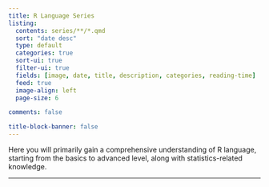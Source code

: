 ```yaml
---
title: R Language Series
listing:
  contents: series/**/*.qmd
  sort: "date desc"
  type: default
  categories: true
  sort-ui: true
  filter-ui: true
  fields: [image, date, title, description, categories, reading-time]
  feed: true
  image-align: left
  page-size: 6

comments: false

title-block-banner: false
---
```


Here you will primarily gain a comprehensive understanding of R language, starting from the basics to advanced level, along with statistics-related knowledge.

---

